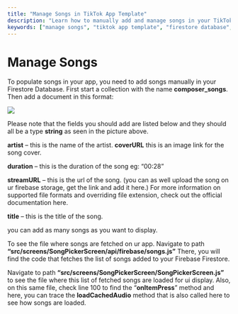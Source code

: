 ```yaml
---
title: "Manage Songs in TikTok App Template"
description: "Learn how to manually add and manage songs in your TikTok app template using Firestore Database. Follow the step-by-step guide to populate songs in your app."
keywords: ["manage songs", "tiktok app template", "firestore database", "add songs", "song management", "firebase storage"]
---
```


# Manage Songs  
 
To populate songs in your app, you need to add songs manually in your Firestore Database.
First start a collection with the name __composer_songs__. 
Then add a document in this format:  

![](/../static/img/Screenshot-2021-03-29-at-12.45.12-PM.png)  

Please note that the fields you should add are listed below and they should all be a type __string__ as seen in the picture above.


__artist__  – this is the name of the artist.
__coverURL__ this is an image link for the song cover.

__duration__ – this is the duration of the song eg: “00:28”

__streamURL__ – this is the url of the song. (you can as well upload the song on ur firebase storage, get the link and add it here.) For more information on supported file formats and overriding file extension, check out the official documentation here.

__title__ – this is the title of the song.

you can add as many songs as you want to display.

To see the file where songs are fetched on ur app. Navigate to path __“src/screens/SongPickerScreen/api/firebase/songs.js”__
There, you will find the code that fetches the list of songs added to your Firebase Firestore.

Navigate to path __“src/screens/SongPickerScreen/SongPickerScreen.js”__ to see the file where this list of fetched songs are loaded for ui display. Also, on this same file, check line 100 to find the “__onItemPress__” method and here, you can trace the __loadCachedAudio__ method that is also called here to see how songs are loaded.
